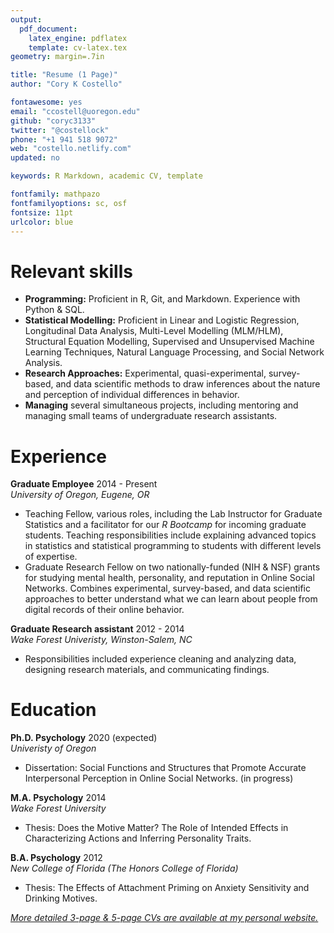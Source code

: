 ```yaml
---
output: 
  pdf_document:
    latex_engine: pdflatex
    template: cv-latex.tex
geometry: margin=.7in

title: "Resume (1 Page)"
author: "Cory K Costello"

fontawesome: yes
email: "ccostell@uoregon.edu"
github: "coryc3133"
twitter: "@costellock"
phone: "+1 941 518 9072"
web: "costello.netlify.com"
updated: no

keywords: R Markdown, academic CV, template

fontfamily: mathpazo
fontfamilyoptions: sc, osf
fontsize: 11pt
urlcolor: blue
---
```


# Relevant skills

- **Programming:** Proficient in R, Git, and Markdown. Experience with Python & SQL.
- **Statistical Modelling:** Proficient in Linear and Logistic Regression, Longitudinal Data Analysis, Multi-Level Modelling (MLM/HLM), Structural Equation Modelling, Supervised and Unsupervised Machine Learning Techniques, Natural Language Processing, and Social Network Analysis.
- **Research Approaches:** Experimental, quasi-experimental, survey-based, and data scientific methods to draw inferences about the nature and perception of individual differences in behavior.
- **Managing** several simultaneous projects, including mentoring and managing small teams of undergraduate research assistants.

# Experience 

**Graduate Employee** \hfill   2014 - Present  
*University of Oregon, Eugene, OR*

- Teaching Fellow, various roles, including the Lab Instructor for Graduate Statistics and a facilitator for our *R Bootcamp* for incoming graduate students. Teaching responsibilities include explaining advanced topics in statistics and statistical programming to students with different levels of expertise.
- Graduate Research Fellow on two nationally-funded (NIH & NSF) grants for studying mental health, personality, and reputation in Online Social Networks. Combines experimental, survey-based, and data scientific approaches to better understand what we can learn about people from digital records of their online behavior.

**Graduate Research assistant** \hfill 2012 - 2014  
*Wake Forest Univeristy, Winston-Salem, NC*

- Responsibilities included experience cleaning and analyzing data, designing research materials, and communicating findings.

# Education

**Ph.D. Psychology** \hfill 2020 (expected)  
*Univeristy of Oregon*

- Dissertation: Social Functions and Structures that Promote Accurate Interpersonal Perception in Online Social Networks. (in progress)

**M.A. Psychology** \hfill 2014  
*Wake Forest University*

- Thesis: Does the Motive Matter? The Role of Intended Effects in Characterizing Actions and Inferring Personality Traits.

**B.A. Psychology** \hfill 2012  
*New College of Florida (The Honors College of Florida)*

- Thesis: The Effects of Attachment Priming on Anxiety Sensitivity and Drinking Motives.


\centering 

[*More detailed 3-page & 5-page CVs are available at my personal website.*](https://costello.netlify.com/#cv)
